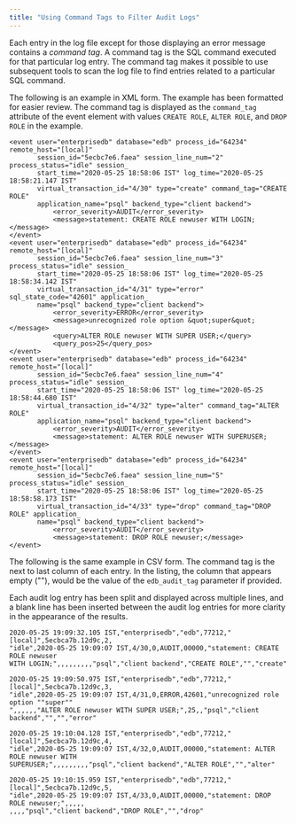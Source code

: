 ```yaml
---
title: "Using Command Tags to Filter Audit Logs"
---
```


<div id="using_command_tags_to_filter_audit_logs" class="registered_link"></div>

Each entry in the log file except for those displaying an error message contains a *command tag*. A command tag is the SQL command executed for that particular log entry. The command tag makes it possible to use subsequent tools to scan the log file to find entries related to a particular SQL command.

The following is an example in XML form. The example has been formatted for easier review. The command tag is displayed as the `command_tag` attribute of the event element with values `CREATE ROLE`, `ALTER ROLE`, and `DROP ROLE` in the example.

```
<event user="enterprisedb" database="edb" process_id="64234" remote_host="[local]"
       session_id="5ecbc7e6.faea" session_line_num="2" process_status="idle" session_
       start_time="2020-05-25 18:58:06 IST" log_time="2020-05-25 18:58:21.147 IST"
       virtual_transaction_id="4/30" type="create" command_tag="CREATE ROLE"
       application_name="psql" backend_type="client backend">
           <error_severity>AUDIT</error_severity>
           <message>statement: CREATE ROLE newuser WITH LOGIN;</message>
</event>
<event user="enterprisedb" database="edb" process_id="64234" remote_host="[local]"
       session_id="5ecbc7e6.faea" session_line_num="3" process_status="idle" session_
       start_time="2020-05-25 18:58:06 IST" log_time="2020-05-25 18:58:34.142 IST"
       virtual_transaction_id="4/31" type="error" sql_state_code="42601" application_
       name="psql" backend_type="client backend">
           <error_severity>ERROR</error_severity>
           <message>unrecognized role option &quot;super&quot;</message>
           <query>ALTER ROLE newuser WITH SUPER USER;</query>
           <query_pos>25</query_pos>
</event>
<event user="enterprisedb" database="edb" process_id="64234" remote_host="[local]"
       session_id="5ecbc7e6.faea" session_line_num="4" process_status="idle" session_
       start_time="2020-05-25 18:58:06 IST" log_time="2020-05-25 18:58:44.680 IST"
       virtual_transaction_id="4/32" type="alter" command_tag="ALTER ROLE"
       application_name="psql" backend_type="client backend">
           <error_severity>AUDIT</error_severity>
           <message>statement: ALTER ROLE newuser WITH SUPERUSER;</message>
</event>
<event user="enterprisedb" database="edb" process_id="64234" remote_host="[local]"
       session_id="5ecbc7e6.faea" session_line_num="5" process_status="idle" session_
       start_time="2020-05-25 18:58:06 IST" log_time="2020-05-25 18:58:58.173 IST"
       virtual_transaction_id="4/33" type="drop" command_tag="DROP ROLE" application_
       name="psql" backend_type="client backend">
           <error_severity>AUDIT</error_severity>
           <message>statement: DROP ROLE newuser;</message>
</event>
```

The following is the same example in CSV form. The command tag is the next to last column of each entry. In the listing, the column that appears empty (""), would be the value of the `edb_audit_tag` parameter if provided.

Each audit log entry has been split and displayed across multiple lines, and a blank line has been inserted between the audit log entries for more clarity in the appearance of the results.

```
2020-05-25 19:09:32.105 IST,"enterprisedb","edb",77212,"[local]",5ecbca7b.12d9c,2,
"idle",2020-05-25 19:09:07 IST,4/30,0,AUDIT,00000,"statement: CREATE ROLE newuser
WITH LOGIN;",,,,,,,,,"psql","client backend","CREATE ROLE","","create"

2020-05-25 19:09:50.975 IST,"enterprisedb","edb",77212,"[local]",5ecbca7b.12d9c,3,
"idle",2020-05-25 19:09:07 IST,4/31,0,ERROR,42601,"unrecognized role option ""super""
",,,,,,"ALTER ROLE newuser WITH SUPER USER;",25,,"psql","client backend","","","error"

2020-05-25 19:10:04.128 IST,"enterprisedb","edb",77212,"[local]",5ecbca7b.12d9c,4,
"idle",2020-05-25 19:09:07 IST,4/32,0,AUDIT,00000,"statement: ALTER ROLE newuser WITH
SUPERUSER;",,,,,,,,,"psql","client backend","ALTER ROLE","","alter"

2020-05-25 19:10:15.959 IST,"enterprisedb","edb",77212,"[local]",5ecbca7b.12d9c,5,
"idle",2020-05-25 19:09:07 IST,4/33,0,AUDIT,00000,"statement: DROP ROLE newuser;",,,,,
,,,,"psql","client backend","DROP ROLE","","drop"
```

